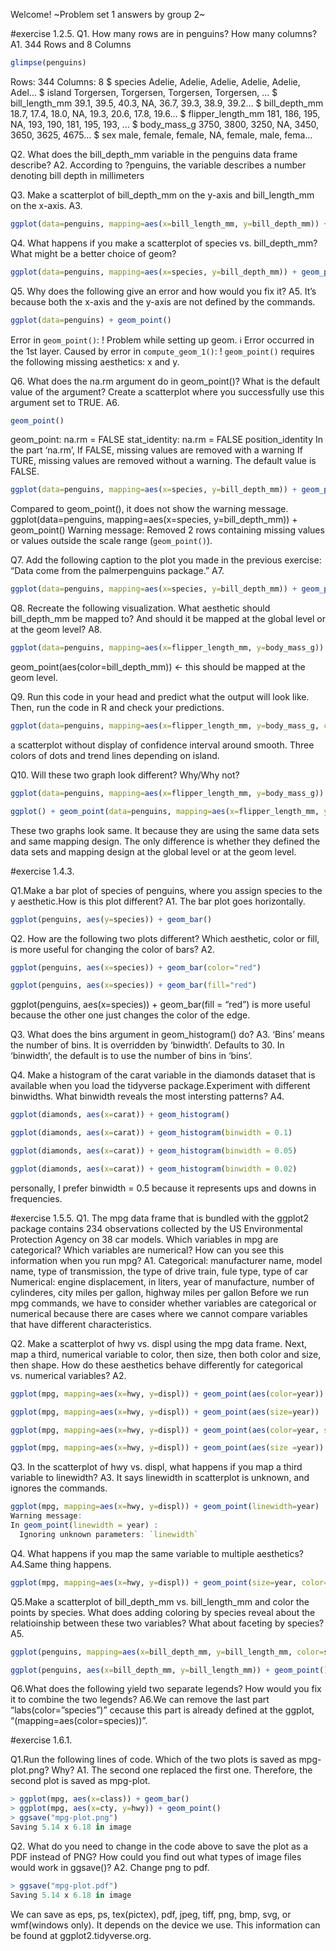 Welcome! ~Problem set 1 answers by group 2~

#exercise 1.2.5.
Q1.
How many rows are in penguins?
How many columns?
A1.
344 Rows and 8 Columns

```r
glimpse(penguins)
```

Rows: 344 Columns: 8 
\$ species <fct> Adelie, Adelie, Adelie, Adelie, Adelie, Adel… 
\$ island <fct> Torgersen, Torgersen, Torgersen, Torgersen, … \$ bill_length_mm <dbl> 39.1, 39.5, 40.3, NA, 36.7, 39.3, 38.9, 39.2… 
\$ bill_depth_mm <dbl> 18.7, 17.4, 18.0, NA, 19.3, 20.6, 17.8, 19.6… 
\$ flipper_length_mm <int> 181, 186, 195, NA, 193, 190, 181, 195, 193, …
\$ body_mass_g <int> 3750, 3800, 3250, NA, 3450, 3650, 3625, 4675… 
\$ sex <fct> male, female, female, NA, female, male, fema…

Q2.
What does the bill_depth_mm variable in the penguins data frame describe?
A2.
According to ?penguins, the variable describes a number denoting bill depth in millimeters

Q3.
Make a scatterplot of bill_depth_mm on the y-axis and bill_length_mm on the x-axis.
A3.
```r
ggplot(data=penguins, mapping=aes(x=bill_length_mm, y=bill_depth_mm)) + geom_point()
```

Q4.
What happens if you make a scatterplot of species vs. bill_depth_mm?
What might be a better choice of geom?

```r
ggplot(data=penguins, mapping=aes(x=species, y=bill_depth_mm)) + geom_point()
```

Q5.
Why does the following give an error and how would you fix it?
A5.
It's because both the x-axis and the y-axis are not defined by the commands.

```r
ggplot(data=penguins) + geom_point()
```

Error in `geom_point()`: !
Problem while setting up geom.
ℹ Error occurred in the 1st layer.
Caused by error in `compute_geom_1()`: !
`geom_point()` requires the following missing aesthetics: x and y.

Q6.
What does the na.rm argument do in geom_point()?
What is the default value of the argument?
Create a scatterplot where you successfully use this argument set to TRUE.
A6.

```r
geom_point()
```

geom_point: na.rm = FALSE stat_identity: na.rm = FALSE position_identity In the part 'na.rm', If FALSE, missing values are removed with a warning If TURE, missing values are removed without a warning.
The default value is FALSE.

```r
ggplot(data=penguins, mapping=aes(x=species, y=bill_depth_mm)) + geom_point(na.rm = TRUE)
```

Compared to geom_point(), it does not show the warning message.
ggplot(data=penguins, mapping=aes(x=species, y=bill_depth_mm)) + geom_point() Warning message: Removed 2 rows containing missing values or values outside the scale range (`geom_point()`).

Q7.
Add the following caption to the plot you made in the previous exercise: "Data come from the palmerpenguins package." 
A7.

```r
ggplot(data=penguins, mapping=aes(x=species, y=bill_depth_mm)) + geom_point() + labs(title = "Data come from the palmerpenguins package")
```

Q8.
Recreate the following visualization.
What aesthetic should bill_depth_mm be mapped to?
And should it be mapped at the global level or at the geom level?
A8.

```r
ggplot(data=penguins, mapping=aes(x=flipper_length_mm, y=body_mass_g)) + geom_point(aes(color=bill_depth_mm)) + geom_smooth()
```

geom_point(aes(color=bill_depth_mm)) <- this should be mapped at the geom level.

Q9.
Run this code in your head and predict what the output will look like.
Then, run the code in R and check your predictions.

```r
ggplot(data=penguins, mapping=aes(x=flipper_length_mm, y=body_mass_g, color=island)) + geom_point() + geom_smooth(se=FALSE)
```

a scatterplot without display of confidence interval around smooth.
Three colors of dots and trend lines depending on island.

Q10.
Will these two graph look different?
Why/Why not?

```r
ggplot(data=penguins, mapping=aes(x=flipper_length_mm, y=body_mass_g)) + geom_point() + geom_smooth()
```

```r
ggplot() + geom_point(data=penguins, mapping=aes(x=flipper_length_mm, y=body_mass_g)) + geom_smooth(data=penguins, mapping=aes(x=flipper_length_mm, y=body_mass_g))
```
These two graphs look same.
It because they are using the same data sets and same mapping design.
The only difference is whether they defined the data sets and mapping design at the global level or at the geom level.

#exercise 1.4.3.

Q1.Make a bar plot of species of penguins, where you assign species to the y aesthetic.How is this plot different?
A1.
The bar plot goes horizontally.

```r
ggplot(penguins, aes(y=species)) + geom_bar()
```

Q2.
How are the following two plots different?
Which aesthetic, color or fill, is more useful for changing the color of bars?
A2.
```r
ggplot(penguins, aes(x=species)) + geom_bar(color="red")
```

```r
ggplot(penguins, aes(x=species)) + geom_bar(fill="red")
```

ggplot(penguins, aes(x=species)) + geom_bar(fill = "red") is more useful because the other one just changes the color of the edge.

Q3.
What does the bins argument in geom_histogram() do?
A3.
'Bins' means the number of bins. It is overridden by 'binwidth'. Defaults to 30. In 'binwidth', the default is to use the number of bins in 'bins'.

Q4.
Make a histogram of the carat variable in the diamonds dataset that is available when you load the tidyverse package.Experiment with different binwidths. What binwidth reveals the most intersting patterns?
A4.

```r
ggplot(diamonds, aes(x=carat)) + geom_histogram()
```

```r
ggplot(diamonds, aes(x=carat)) + geom_histogram(binwidth = 0.1)
```

```r
ggplot(diamonds, aes(x=carat)) + geom_histogram(binwidth = 0.05)
```

```r
ggplot(diamonds, aes(x=carat)) + geom_histogram(binwidth = 0.02)
```

personally, I prefer binwidth = 0.5 because it represents ups and downs in frequencies.

#exercise 1.5.5.
Q1.
The mpg data frame that is bundled with the ggplot2 package contains 234 observations collected by the US Environmental Protection Agency on 38 car models.
Which variables in mpg are categorical?
Which variables are numerical?
How can you see this information when you run mpg?
A1.
Categorical: manufacturer name, model name, type of transmission, the type of drive train, fule type, type of car Numerical: engine displacement, in liters, year of manufacture, number of cylinderes, city miles per gallon, highway miles per gallon Before we run mpg commands, we have to consider whether variables are categorical or numerical because there are cases where we cannot compare variables that have different characteristics.

Q2.
Make a scatterplot of hwy vs. displ using the mpg data frame.
Next, map a third, numerical variable to color, then size, then both color and size, then shape.
How do these aesthetics behave differently for categorical vs. numerical variables?
A2.

```r
ggplot(mpg, mapping=aes(x=hwy, y=displ)) + geom_point(aes(color=year))
```

```r
ggplot(mpg, mapping=aes(x=hwy, y=displ)) + geom_point(aes(size=year))
```

```r
ggplot(mpg, mapping=aes(x=hwy, y=displ)) + geom_point(aes(color=year, size=year))
```

```r
ggplot(mpg, mapping=aes(x=hwy, y=displ)) + geom_point(aes(size =year))
```

Q3.
In the scatterplot of hwy vs. displ, what happens if you map a third variable to linewidth?
A3.
It says linewidth in scatterplot is unknown, and ignores the commands.

```r
ggplot(mpg, mapping=aes(x=hwy, y=displ)) + geom_point(linewidth=year)
Warning message:
In geom_point(linewidth = year) :
  Ignoring unknown parameters: `linewidth`
```

Q4.
What happens if you map the same variable to multiple aesthetics?
A4.Same thing happens.

```r
ggplot(mpg, mapping=aes(x=hwy, y=displ)) + geom_point(size=year, color=year, linewidth=year)
```

Q5.Make a scatterplot of bill_depth_mm vs. bill_length_mm and color the points by species.
What does adding coloring by species reveal about the relatioinship between these two variables?
What about faceting by species?
A5.

```r
ggplot(penguins, mapping=aes(x=bill_depth_mm, y=bill_length_mm, color=species)) + geom_point()
```

```r
ggplot(penguins, aes(x=bill_depth_mm, y=bill_length_mm)) + geom_point() + facet_wrap(~species)
```

Q6.What does the following yield two separate legends?
How would you fix it to combine the two legends?
A6.We can remove the last part "labs(color="species")" cecause this part is already defined at the ggplot, "(mapping=aes(color=species))".

#exercise 1.6.1.

Q1.Run the following lines of code.
Which of the two plots is saved as mpg-plot.png?
Why?
A1.
The second one replaced the first one.
Therefore, the second plot is saved as mpg-plot.

```r
> ggplot(mpg, aes(x=class)) + geom_bar()
> ggplot(mpg, aes(x=cty, y=hwy)) + geom_point()
> ggsave("mpg-plot.png")
Saving 5.14 x 6.18 in image
```

Q2.
What do you need to change in the code above to save the plot as a PDF instead of PNG?
How could you find out what types of image files would work in ggsave()?
A2.
Change png to pdf.

```r
> ggsave("mpg-plot.pdf")
Saving 5.14 x 6.18 in image
```

We can save as eps, ps, tex(pictex), pdf, jpeg, tiff, png, bmp, svg, or wmf(windows only).
It depends on the device we use.
This information can be found at ggplot2.tidyverse.org.
